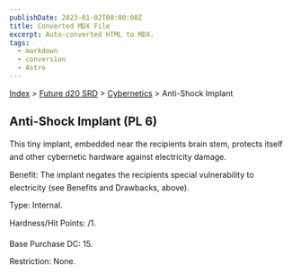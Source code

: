 ```yaml
---
publishDate: 2023-01-02T00:00:00Z
title: Converted MDX File
excerpt: Auto-converted HTML to MDX.
tags:
  - markdown
  - conversion
  - Astro
---
```






[Index](-index) > [Future d20 SRD](future-d20-srd-index) > [Cybernetics](future-d20-srd-cybernetics-index) > Anti-Shock Implant




## Anti-Shock Implant (PL 6)


This tiny implant, embedded near the recipients brain stem, protects itself and other cybernetic hardware against electricity damage.


Benefit: The implant negates the recipients special vulnerability to electricity (see Benefits and Drawbacks, above).


Type: Internal.


Hardness/Hit Points: /1.


Base Purchase DC: 15.


Restriction: None.



